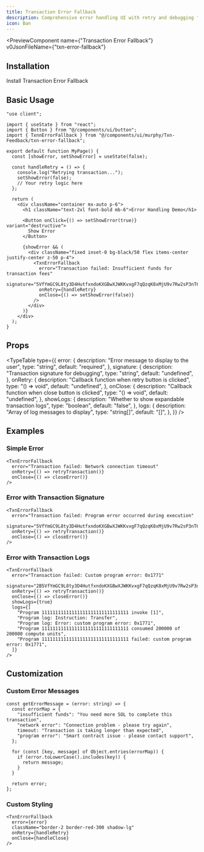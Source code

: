 ```yaml
---
title: Transaction Error Fallback
description: Comprehensive error handling UI with retry and debugging features
icon: Ban
---
```



<PreviewComponent
  name={"Transaction Error Fallback"}
  v0JsonFileName={"txn-error-fallback"}
>
  <div className="w-full max-w-md mx-auto">
    <TxnErrorFallbackPreiew />
  </div>
</PreviewComponent>

## Installation

<Steps>

<Step>
  Install Transaction Error Fallback
  <InstallationCommands
    packageUrl={`${process.env.NEXT_PUBLIC_BASE_URL}/r/txn-error-fallback.json`}
  />
</Step>

</Steps>

## Basic Usage

```tsx
"use client";

import { useState } from "react";
import { Button } from "@/components/ui/button";
import { TxnnErrorFallback } from "@/components/ui/murphy/Txn-Feedback/txn-error-fallback";

export default function MyPage() {
  const [showError, setShowError] = useState(false);

  const handleRetry = () => {
    console.log("Retrying transaction...");
    setShowError(false);
    // Your retry logic here
  };

  return (
    <div className="container mx-auto p-6">
      <h1 className="text-2xl font-bold mb-6">Error Handling Demo</h1>

      <Button onClick={() => setShowError(true)} variant="destructive">
        Show Error
      </Button>

      {showError && (
        <div className="fixed inset-0 bg-black/50 flex items-center justify-center z-50 p-4">
          <TxnErrorFallback
            error="Transaction failed: Insufficient funds for transaction fees"
            signature="5VfYmGC9L8ty3D4HutfxndoKXGBwXJWKKvxgF7qQzqK8xMjU9v7Rw2sP3nT6hL4jK9mN8bC1dF2eG3hI5jK6lM7n"
            onRetry={handleRetry}
            onClose={() => setShowError(false)}
          />
        </div>
      )}
    </div>
  );
}
```

## Props

<TypeTable
  type={{
    error: {
      description: "Error message to display to the user",
      type: "string",
      default: "required",
    },
    signature: {
      description: "Transaction signature for debugging",
      type: "string",
      default: "undefined",
    },
    onRetry: {
      description: "Callback function when retry button is clicked",
      type: "() => void",
      default: "undefined",
    },
    onClose: {
      description: "Callback function when close button is clicked",
      type: "() => void",
      default: "undefined",
    },
    showLogs: {
      description: "Whether to show expandable transaction logs",
      type: "boolean",
      default: "false",
    },
    logs: {
      description: "Array of log messages to display",
      type: "string[]",
      default: "[]",
    },
  }}
/>

## Examples

### Simple Error

```tsx
<TxnErrorFallback
  error="Transaction failed: Network connection timeout"
  onRetry={() => retryTransaction()}
  onClose={() => closeError()}
/>
```

### Error with Transaction Signature

```tsx
<TxnErrorFallback
  error="Transaction failed: Program error occurred during execution"
  signature="5VfYmGC9L8ty3D4HutfxndoKXGBwXJWKKvxgF7qQzqK8xMjU9v7Rw2sP3nT6hL4jK9mN8bC1dF2eG3hI5jK6lM7n"
  onRetry={() => retryTransaction()}
  onClose={() => closeError()}
/>
```

### Error with Transaction Logs

```tsx
<TxnErrorFallback
  error="Transaction failed: Custom program error: 0x1771"
  signature="2B5VfYmGC9L8ty3D4HutfxndoKXGBwXJWKKvxgF7qQzqK8xMjU9v7Rw2sP3nT6hL4jK9mN8bC1dF2eG3hI5jK6lM"
  onRetry={() => retryTransaction()}
  onClose={() => closeError()}
  showLogs={true}
  logs={[
    "Program 11111111111111111111111111111111 invoke [1]",
    "Program log: Instruction: Transfer",
    "Program log: Error: custom program error: 0x1771",
    "Program 11111111111111111111111111111111 consumed 200000 of 200000 compute units",
    "Program 11111111111111111111111111111111 failed: custom program error: 0x1771",
  ]}
/>
```

## Customization

### Custom Error Messages

```tsx
const getErrorMessage = (error: string) => {
  const errorMap = {
    "insufficient funds": "You need more SOL to complete this transaction",
    "network error": "Connection problem - please try again",
    timeout: "Transaction is taking longer than expected",
    "program error": "Smart contract issue - please contact support",
  };

  for (const [key, message] of Object.entries(errorMap)) {
    if (error.toLowerCase().includes(key)) {
      return message;
    }
  }

  return error;
};
```

### Custom Styling

```tsx
<TxnErrorFallback
  error={error}
  className="border-2 border-red-300 shadow-lg"
  onRetry={handleRetry}
  onClose={handleClose}
/>
```
